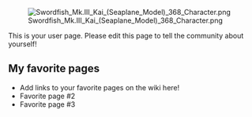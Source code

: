 [[File:Swordfish_Mk.III_Kai_(Seaplane_Model)_368_Character.png|thumb]]

This is your user page. Please edit this page to tell the community about yourself!

==My favorite pages==

* Add links to your favorite pages on the wiki here!
* Favorite page #2
* Favorite page #3
